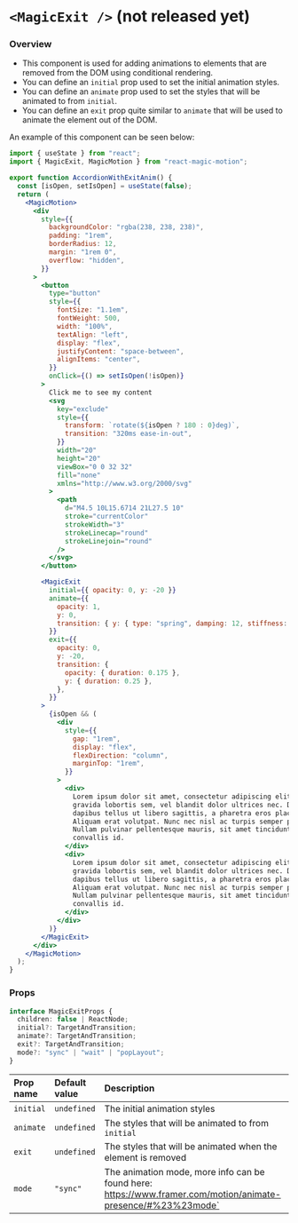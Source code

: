 
# `<MagicExit />` (not released yet)

### Overview

- This component is used for adding animations to elements that are removed from the DOM using conditional rendering.
- You can define an `initial` prop used to set the initial animation styles.
- You can define an `animate` prop used to set the styles that will be animated to from `initial`.
- You can define an `exit` prop quite similar to `animate` that will be used to animate the element out of the DOM.

An example of this component can be seen below:

<AccordionWithExitAnim />

```jsx copy filename="Accordion With Exit Animation" showLineNumbers {2, 7, 98, 96, 53, 54, 55, 56, 57, 58, 59, 60, 61, 62, 63, 64, 65, 66, 67, 68}
import { useState } from "react";
import { MagicExit, MagicMotion } from "react-magic-motion";

export function AccordionWithExitAnim() {
  const [isOpen, setIsOpen] = useState(false);
  return (
    <MagicMotion>
      <div
        style={{
          backgroundColor: "rgba(238, 238, 238)",
          padding: "1rem",
          borderRadius: 12,
          margin: "1rem 0",
          overflow: "hidden",
        }}
      >
        <button
          type="button"
          style={{
            fontSize: "1.1em",
            fontWeight: 500,
            width: "100%",
            textAlign: "left",
            display: "flex",
            justifyContent: "space-between",
            alignItems: "center",
          }}
          onClick={() => setIsOpen(!isOpen)}
        >
          Click me to see my content
          <svg
            key="exclude"
            style={{
              transform: `rotate(${isOpen ? 180 : 0}deg)`,
              transition: "320ms ease-in-out",
            }}
            width="20"
            height="20"
            viewBox="0 0 32 32"
            fill="none"
            xmlns="http://www.w3.org/2000/svg"
          >
            <path
              d="M4.5 10L15.6714 21L27.5 10"
              stroke="currentColor"
              strokeWidth="3"
              strokeLinecap="round"
              strokeLinejoin="round"
            />
          </svg>
        </button>

        <MagicExit
          initial={{ opacity: 0, y: -20 }}
          animate={{
            opacity: 1,
            y: 0,
            transition: { y: { type: "spring", damping: 12, stiffness: 120 } },
          }}
          exit={{
            opacity: 0,
            y: -20,
            transition: {
              opacity: { duration: 0.175 },
              y: { duration: 0.25 },
            },
          }}
        >
          {isOpen && (
            <div
              style={{
                gap: "1rem",
                display: "flex",
                flexDirection: "column",
                marginTop: "1rem",
              }}
            >
              <div>
                Lorem ipsum dolor sit amet, consectetur adipiscing elit. Sed
                gravida lobortis sem, vel blandit dolor ultrices nec. Donec
                dapibus tellus ut libero sagittis, a pharetra eros placerat.
                Aliquam erat volutpat. Nunc nec nisl ac turpis semper pharetra.
                Nullam pulvinar pellentesque mauris, sit amet tincidunt nisl
                convallis id.
              </div>
              <div>
                Lorem ipsum dolor sit amet, consectetur adipiscing elit. Sed
                gravida lobortis sem, vel blandit dolor ultrices nec. Donec
                dapibus tellus ut libero sagittis, a pharetra eros placerat.
                Aliquam erat volutpat. Nunc nec nisl ac turpis semper pharetra.
                Nullam pulvinar pellentesque mauris, sit amet tincidunt nisl
                convallis id.
              </div>
            </div>
          )}
        </MagicExit>
      </div>
    </MagicMotion>
  );
}
```

### Props

```ts
interface MagicExitProps {
  children: false | ReactNode;
  initial?: TargetAndTransition;
  animate?: TargetAndTransition;
  exit?: TargetAndTransition;
  mode?: "sync" | "wait" | "popLayout";
}
```

| Prop name | Default value | Description                                                                                                  |
| :-------- | :------------ | :----------------------------------------------------------------------------------------------------------- |
| `initial` | `undefined`   | The initial animation styles                                                                                 |
| `animate` | `undefined`   | The styles that will be animated to from `initial`                                                           |
| `exit`    | `undefined`   | The styles that will be animated when the element is removed                                                 |
| `mode`    | `"sync"`      | The animation mode, more info can be found here: https://www.framer.com/motion/animate-presence/#%23%23mode` |
